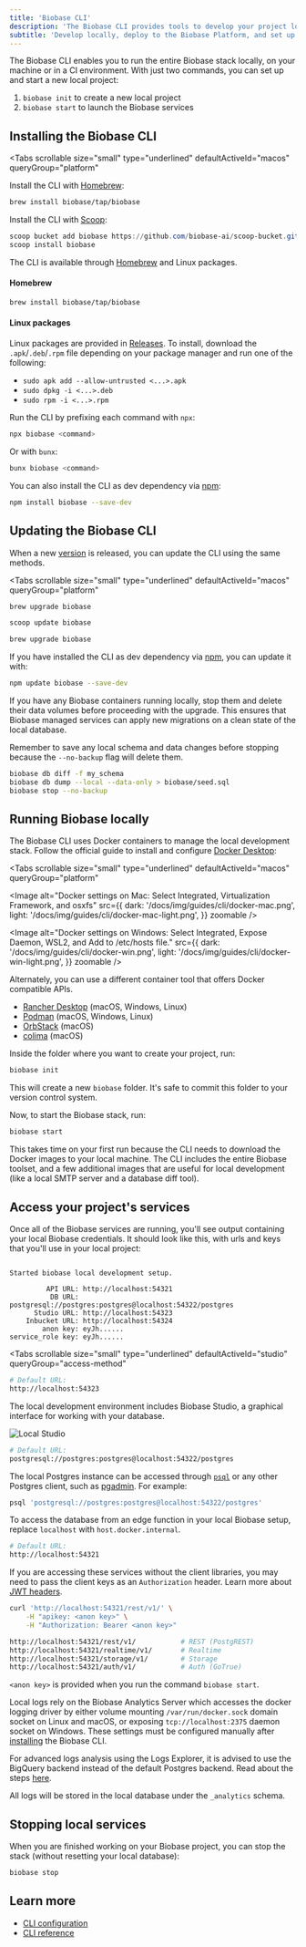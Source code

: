 ```yaml
---
title: 'Biobase CLI'
description: 'The Biobase CLI provides tools to develop your project locally, deploy to the Biobase Platform, and set up CI/CD workflows.'
subtitle: 'Develop locally, deploy to the Biobase Platform, and set up CI/CD workflows'
---
```


The Biobase CLI enables you to run the entire Biobase stack locally, on your machine or in a CI environment. With just two commands, you can set up and start a new local project:

1. `biobase init` to create a new local project
2. `biobase start` to launch the Biobase services

## Installing the Biobase CLI

<Tabs
  scrollable
  size="small"
  type="underlined"
  defaultActiveId="macos"
  queryGroup="platform"
>
<TabPanel id="macos" label="macOS">

Install the CLI with [Homebrew](https://brew.sh):

```sh
brew install biobase/tap/biobase
```

</TabPanel>
<TabPanel id="windows" label="Windows">

Install the CLI with [Scoop](https://scoop.sh):

```powershell
scoop bucket add biobase https://github.com/biobase-ai/scoop-bucket.git
scoop install biobase
```

</TabPanel>
<TabPanel id="linux" label="Linux">

The CLI is available through [Homebrew](https://brew.sh) and Linux packages.

#### Homebrew

```sh
brew install biobase/tap/biobase
```

#### Linux packages

Linux packages are provided in [Releases](https://github.com/biobase-ai/cli/releases).
To install, download the `.apk`/`.deb`/`.rpm` file depending on your package manager
and run one of the following:

- `sudo apk add --allow-untrusted <...>.apk`
- `sudo dpkg -i <...>.deb`
- `sudo rpm -i <...>.rpm`

</TabPanel>
<TabPanel id="npx" label="npm / Bun">

Run the CLI by prefixing each command with `npx`:

```sh
npx biobase <command>
```

Or with `bunx`:

```sh
bunx biobase <command>
```

You can also install the CLI as dev dependency via [npm](https://www.npmjs.com/package/biobase):

```sh
npm install biobase --save-dev
```

</TabPanel>
</Tabs>

## Updating the Biobase CLI

When a new [version](https://github.com/biobase-ai/cli/releases) is released, you can update the CLI using the same methods.

<Tabs
  scrollable
  size="small"
  type="underlined"
  defaultActiveId="macos"
  queryGroup="platform"
>
<TabPanel id="macos" label="macOS">

```sh
brew upgrade biobase
```

</TabPanel>
<TabPanel id="windows" label="Windows">

```powershell
scoop update biobase
```

</TabPanel>
<TabPanel id="linux" label="Linux">

```sh
brew upgrade biobase
```

</TabPanel>
<TabPanel id="npm" label="npm / Bun">

If you have installed the CLI as dev dependency via [npm](https://www.npmjs.com/package/biobase), you can update it with:

```sh
npm update biobase --save-dev
```

</TabPanel>
</Tabs>

If you have any Biobase containers running locally, stop them and delete their data volumes before proceeding with the upgrade. This ensures that Biobase managed services can apply new migrations on a clean state of the local database.

<Admonition type="tip" label="Backup and stop running containers">

Remember to save any local schema and data changes before stopping because the `--no-backup` flag will delete them.

```sh
biobase db diff -f my_schema
biobase db dump --local --data-only > biobase/seed.sql
biobase stop --no-backup
```

</Admonition>

## Running Biobase locally

The Biobase CLI uses Docker containers to manage the local development stack. Follow the official guide to install and configure [Docker Desktop](https://docs.docker.com/desktop):

<Tabs
  scrollable
  size="small"
  type="underlined"
  defaultActiveId="macos"
  queryGroup="platform"
>
<TabPanel id="macos" label="macOS">

<Image
  alt="Docker settings on Mac: Select Integrated, Virtualization Framework, and osxfs"
  src={{
    dark: '/docs/img/guides/cli/docker-mac.png',
    light: '/docs/img/guides/cli/docker-mac-light.png',
  }}
  zoomable
/>

</TabPanel>
<TabPanel id="windows" label="Windows">

<Image
  alt="Docker settings on Windows: Select Integrated, Expose Daemon, WSL2, and Add to /etc/hosts file."
  src={{
    dark: '/docs/img/guides/cli/docker-win.png',
    light: '/docs/img/guides/cli/docker-win-light.png',
  }}
  zoomable
/>

</TabPanel>
</Tabs>

<Admonition type="note">

Alternately, you can use a different container tool that offers Docker compatible APIs.

- [Rancher Desktop](https://rancherdesktop.io/) (macOS, Windows, Linux)
- [Podman](https://podman.io/) (macOS, Windows, Linux)
- [OrbStack](https://orbstack.dev/) (macOS)
- [colima](https://github.com/abiosoft/colima) (macOS)

</Admonition>

Inside the folder where you want to create your project, run:

```bash
biobase init
```

This will create a new `biobase` folder. It's safe to commit this folder to your version control system.

Now, to start the Biobase stack, run:

```bash
biobase start
```

This takes time on your first run because the CLI needs to download the Docker images to your local machine. The CLI includes the entire Biobase toolset, and a few additional images that are useful for local development (like a local SMTP server and a database diff tool).

## Access your project's services

Once all of the Biobase services are running, you'll see output containing your local Biobase credentials. It should look like this, with urls and keys that you'll use in your local project:

```

Started biobase local development setup.

         API URL: http://localhost:54321
          DB URL: postgresql://postgres:postgres@localhost:54322/postgres
      Studio URL: http://localhost:54323
    Inbucket URL: http://localhost:54324
        anon key: eyJh......
service_role key: eyJh......

```

<Tabs
  scrollable
  size="small"
  type="underlined"
  defaultActiveId="studio"
  queryGroup="access-method"
>
<TabPanel id="studio" label="Studio">

```sh
# Default URL:
http://localhost:54323
```

The local development environment includes Biobase Studio, a graphical interface for working with your database.

![Local Studio](/docs/img/guides/cli/local-studio.png)

</TabPanel>
<TabPanel id="postgres" label="Postgres">

```sh
# Default URL:
postgresql://postgres:postgres@localhost:54322/postgres
```

The local Postgres instance can be accessed through [`psql`](https://www.postgresql.org/docs/current/app-psql.html) or any other Postgres client, such as [pgadmin](https://www.pgadmin.org/). For example:

```bash
psql 'postgresql://postgres:postgres@localhost:54322/postgres'
```

<Admonition type="note">

To access the database from an edge function in your local Biobase setup, replace `localhost` with `host.docker.internal`.

</Admonition>

</TabPanel>
<TabPanel id="kong" label="API Gateway">

```sh
# Default URL:
http://localhost:54321
```

If you are accessing these services without the client libraries, you may need to pass the client keys as an `Authorization` header. Learn more about [JWT headers](/docs/learn/auth-deep-dive/auth-deep-dive-jwts).

```sh
curl 'http://localhost:54321/rest/v1/' \
    -H "apikey: <anon key>" \
    -H "Authorization: Bearer <anon key>"

http://localhost:54321/rest/v1/           # REST (PostgREST)
http://localhost:54321/realtime/v1/       # Realtime
http://localhost:54321/storage/v1/        # Storage
http://localhost:54321/auth/v1/           # Auth (GoTrue)
```

<Admonition type="note">

`<anon key>` is provided when you run the command `biobase start`.

</Admonition>

</TabPanel>
<TabPanel id="analytics" label="Analytics">

Local logs rely on the Biobase Analytics Server which accesses the docker logging driver by either volume mounting `/var/run/docker.sock` domain socket on Linux and macOS, or exposing `tcp://localhost:2375` daemon socket on Windows. These settings must be configured manually after [installing](/docs/guides/cli/getting-started#installing-the-biobase-cli) the Biobase CLI.

<Admonition type="note">

For advanced logs analysis using the Logs Explorer, it is advised to use the BigQuery backend instead of the default Postgres backend. Read about the steps [here](/docs/reference/self-hosting-analytics/introduction#bigquery).

</Admonition>

All logs will be stored in the local database under the `_analytics` schema.

</TabPanel>
</Tabs>

## Stopping local services

When you are finished working on your Biobase project, you can stop the stack (without resetting your local database):

```bash
biobase stop
```

## Learn more

- [CLI configuration](/docs/guides/local-development/cli/config)
- [CLI reference](/docs/reference/cli)
